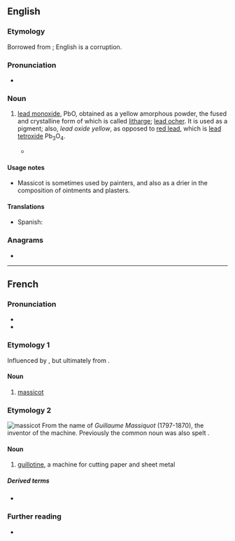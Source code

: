 ==English==

===Etymology===
Borrowed from {{bor|en|fr|massicot}}; English {{m|en|masticot}} is a corruption.

===Pronunciation===
* {{IPA|en|/ˈmæsɪkəʊ/}}

===Noun===
{{en-noun|~}}

# {{lb|en|chemistry}} [[lead monoxide]], PbO, obtained as a yellow amorphous powder, the fused and crystalline form of which is called [[litharge]]; [[lead ocher]]. It is used as a pigment; also, ''lead oxide yellow'', as opposed to [[red lead]], which is [[lead tetroxide]] Pb<sub>3</sub>O<sub>4</sub>.
#* {{quote-book|en|year=1952|passage=Besides orpiment, already referred to, one occasionally gets mention of '''massicot''', a yellow lead paint.|author=L.F. Salzman|title=Building in England|page=169}}

====Usage notes====
* Massicot is sometimes used by painters, and also as a drier in the composition of ointments and plasters.

====Translations====
{{trans-top|lead monoxide}}
* Spanish: {{t|es|masicote}}
{{trans-mid}}
{{trans-bottom}}

===Anagrams===
* {{anagrams|en|a=acimosst|acosmist|somatics}}

----

==French==
{{wikipedia|lang=fr}}

===Pronunciation===
* {{fr-IPA}}
* {{audio|fr|LL-Q150 (fra)-WikiLucas00-massicot.wav|Audio}}

===Etymology 1===
Influenced by {{der|fr|it|marzacotto}}, but ultimately from {{der|fr|ar|مرداسنج|t=lead oxide}}.

====Noun====
{{fr-noun|m}}

# [[massicot#English|massicot]]

===Etymology 2===
[[Image:Taglierina.jpg|thumb|massicot]]
From the name of ''Guillaume Massiquot'' (1797-1870), the inventor of the machine. Previously the common noun was also spelt {{l|fr|massiquot}}.

====Noun====
{{fr-noun|m}}

# [[guillotine]], a machine for cutting paper and sheet metal

=====Derived terms=====
* {{l|fr|massicotier}}

===Further reading===
* {{R:TLFi}}

{{C|fr|Tools}}